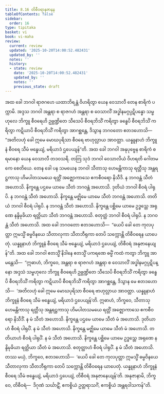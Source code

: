 ```yaml
---
title: 8.16 တိစီဝရာနုဇာနန
tableOfContents: false
sidebar:
  order: 16
type: tipitaka
basket: vi
book: vi-maha
review:
  current: review
  updated: '2025-10-20T14:00:52.482431'
  updated_by: ''
  notes: ''
  history:
  - state: review
    date: '2025-10-20T14:00:52.482431'
    updated_by: ''
    notes: ''
    previous_state: draft
---
```



<DynamicBreadcrumb />


<ReviewStatus review={frontmatter.review} showDetails={true} />

<HypothesisAnnotation frontmatter={frontmatter} />

<Division number="346" book="vi-maha" e="ch" v="3" p="401">

<Paragraph number="1644" book="vi-maha">
အထ ခေါ ဘဂဝါ ရာဇဂဟေ ယထာဘိရန္တံ ဝိဟရိတွာ ယေန ဝေသာလီ တေန စာရိကံ ပက္ကာမိ. အဒ္ဒသ ဘဂဝါ အန္တရာ စ ရာဇဂဟံ အန္တရာ စ ဝေသာလိံ အဒ္ဓါနမဂ္ဂပ္ပဋိပန္နော သမ္ဗဟုလေ ဘိက္ခူ စီဝရေဟိ ဥဗ္ဘဏ္ဍိတေ သီသေပိ စီဝရဘိသိံ ကရိတွာ ခန္ဓေပိ စီဝရဘိသိံ ကရိတွာ ကဋိယာပိ စီဝရဘိသိံ ကရိတွာ အာဂစ္ဆန္တေ, ဒိသွာန ဘဂဝတော ဧတဒဟောသိ—  “အတိလဟုံ ခေါ ဣမေ မောဃပုရိသာ စီဝရေ ဗာဟုလ္လာယ အာဝတ္တာ. ယန္နူနာဟံ ဘိက္ခူနံ စီဝရေ သီမံ ဗန္ဓေယျံ, မရိယာဒံ ဌပေယျန်”တိ. အထ ခေါ ဘဂဝါ အနုပုဗ္ဗေန စာရိကံ စရမာနော ယေန ဝေသာလီ တဒဝသရိ. တတြ သုဒံ ဘဂဝါ ဝေသာလိယံ ဝိဟရတိ ဂေါတမကေ စေတိယေ. တေန ခေါ ပန သမယေန ဘဂဝါ သီတာသု ဟေမန္တိကာသု ရတ္တီသု အန္တရဋ္ဌကာသု ဟိမပါတသမယေ ရတ္တိံ အဇ္ဈောကာသေ ဧကစီဝရော နိသီဒိ. န ဘဂဝန္တံ သီတံ အဟောသိ. နိက္ခန္တေ ပဌမေ ယာမေ သီတံ ဘဂဝန္တံ အဟောသိ. ဒုတိယံ ဘဂဝါ စီဝရံ ပါရုပိ. န ဘဂဝန္တံ သီတံ အဟောသိ. နိက္ခန္တေ မဇ္ဈိမေ ယာမေ သီတံ ဘဂဝန္တံ အဟောသိ. တတိယံ ဘဂဝါ စီဝရံ ပါရုပိ. န ဘဂဝန္တံ သီတံ အဟောသိ. နိက္ခန္တေ ပစ္ဆိမေ ယာမေ ဥဒ္ဓသ္တေ အရုဏေ နန္ဒိမုခိယာ ရတ္တိယာ သီတံ ဘဂဝန္တံ အဟောသိ. စတုတ္ထံ ဘဂဝါ စီဝရံ ပါရုပိ. န ဘဂဝန္တံ သီတံ အဟောသိ. အထ ခေါ ဘဂဝတော ဧတဒဟောသိ—  “ယေပိ ခေါ တေ ကုလပုတ္တာ ဣမသ္မိံ ဓမ္မဝိနယေ သီတာလုကာ သီတဘီရုကာ တေပိ သက္ကောန္တိ တိစီဝရေန ယာပေတုံ. ယန္နူနာဟံ ဘိက္ခူနံ စီဝရေ သီမံ ဗန္ဓေယျံ, မရိယာဒံ ဌပေယျံ, တိစီဝရံ အနုဇာနေယျန်”တိ.
</Paragraph>

<Paragraph number="1645" book="vi-maha">
အထ ခေါ ဘဂဝါ ဧတသ္မိံ နိဒါနေ ဧတသ္မိံ ပကရဏေ ဓမ္မိံ ကထံ ကတွာ ဘိက္ခူ အာမန္တေသိ—  “ဣဓာဟံ, ဘိက္ခဝေ, အန္တရာ စ ရာဇဂဟံ အန္တရာ စ ဝေသာလိံ အဒ္ဓါနမဂ္ဂပ္ပဋိပန္နော အဒ္ဒသံ သမ္ဗဟုလေ ဘိက္ခူ စီဝရေဟိ ဥဗ္ဘဏ္ဍိတေ သီသေပိ စီဝရဘိသိံ ကရိတွာ ခန္ဓေပိ စီဝရဘိသိံ ကရိတွာ ကဋိယာပိ စီဝရဘိသိံ ကရိတွာ အာဂစ္ဆန္တေ, ဒိသွာန မေ ဧတဒဟောသိ—  ‘အတိလဟုံ ခေါ ဣမေ မောဃပုရိသာ စီဝရေ ဗာဟုလ္လာယ အာဝတ္တာ. ယန္နူနာဟံ ဘိက္ခူနံ စီဝရေ သီမံ ဗန္ဓေယျံ, မရိယာဒံ ဌပေယျန်’တိ. ဣဓာဟံ, ဘိက္ခဝေ, သီတာသု ဟေမန္တိကာသု ရတ္တီသု အန္တရဋ္ဌကာသု ဟိမပါတသမယေ ရတ္တိံ အဇ္ဈောကာသေ ဧကစီဝရော နိသီဒိံ. န မံ သီတံ အဟောသိ. နိက္ခန္တေ ပဌမေ ယာမေ သီတံ မံ အဟောသိ. ဒုတိယာဟံ စီဝရံ ပါရုပိံ. န မံ သီတံ အဟောသိ. နိက္ခန္တေ မဇ္ဈိမေ ယာမေ သီတံ မံ အဟောသိ. တတိယာဟံ စီဝရံ ပါရုပိံ. န မံ သီတံ အဟောသိ. နိက္ခန္တေ ပစ္ဆိမေ ယာမေ ဥဒ္ဓသ္တေ အရုဏေ နန္ဒိမုခိယာ ရတ္တိယာ သီတံ မံ အဟောသိ. စတုတ္ထာဟံ စီဝရံ ပါရုပိံ. န မံ သီတံ အဟောသိ. တဿ မယှံ, ဘိက္ခဝေ, ဧတဒဟောသိ—  ‘ယေပိ ခေါ တေ ကုလပုတ္တာ ဣမသ္မိံ ဓမ္မဝိနယေ သီတာလုကာ သီတဘီရုကာ တေပိ သက္ကောန္တိ တိစီဝရေန ယာပေတုံ. ယန္နူနာဟံ ဘိက္ခူနံ စီဝရေ သီမံ ဗန္ဓေယျံ, မရိယာဒံ ဌပေယျံ, တိစီဝရံ အနုဇာနေယျန်’တိ. အနုဇာနာမိ, ဘိက္ခဝေ, တိစီဝရံ—  ဒိဂုဏံ သင်္ဃာဋိံ, ဧကစ္စိယံ ဥတ္တရာသင်္ဂံ, ဧကစ္စိယံ အန္တရဝါသကန်”တိ.
</Paragraph>
</Division>